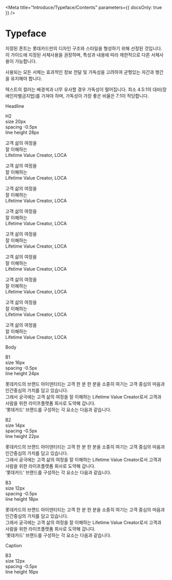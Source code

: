 
<Meta title="Introduce/Typeface/Contents" parameters={{ docsOnly: true }} />

<style>{`
.container.typeface-contents {
    padding-left: 0;
    padding-right: 0;
    margin-top: 40px;
}
.container.typeface-contents .title {
    font-size: 20px;
    line-height: 3;
    border-bottom: 1px solid #000;
}
.container.typeface-contents .section {
    display: flex;
    margin-top: 40px;
}
.container.typeface-contents .section .type {
    width: 90px;
    flex-shrink: 0;
    font-size: 30px;
    letter-spacing: -0.5px;
    color: #222;
}
.container.typeface-contents .section .contents {
    display: inherit;
    width: 100%;
    flex-direction: column;
}
.container.typeface-contents .section .contents .values {
    display: inherit;
    flex-direction: row;
}
.container.typeface-contents .section .contents .values .item {
    display: inherit;
    flex-direction: column;
}
.container.typeface-contents .section .contents .values .item + .item {
    margin-left: 26px;
}
.container.typeface-contents .section .contents .values .item .sup {
    font-size: 12px;
    color: #999;
    opacity: 0.4;
    letter-spacing: -0.2px;
}
.container.typeface-contents .section .contents .values .item .value {
    font-size: 20px;
}
.container.typeface-contents .section .contents .values .item .value.red {
    color: #ff3b30;
}
.container.typeface-contents .section .contents .paragraph {
    display: inherit;
    flex-direction: column;
    margin-top: 20px;
}
.container.typeface-contents .section .contents .paragraph p {
    color: #222222;
    margin-top: 30px;
    font-weight: normal;
}
.container.typeface-contents .section .contents .paragraph p.b1 {
    font-size: 16px;
    letter-spacing: -0.5px;
    line-height: 24px;
}
.container.typeface-contents .section .contents .paragraph p.b2 {
    font-size: 14px;
    letter-spacing: -0.5px;
    line-height: 22px;
}
.container.typeface-contents .section .contents .paragraph p.b3 {
    font-size: 12px;
    letter-spacing: -0.5px;
    line-height: 18px;
}
.container.typeface-contents .section .contents .paragraph p.caption {
    font-size: 12px;
    letter-spacing: -0.5px;
    line-height: 16px;
}
.container.typeface-contents .section .contents .paragraph .col {
    display: inherit;
    flex-direction: row;
}
.container.typeface-contents .section .contents .paragraph .col + .col {
    margin-top: 35px;
}
.container.typeface-contents .section .contents .paragraph .item {
    font-size: 20px;
    color: #222;
    letter-spacing: -0.5px;
    line-height: 1.4;
}
.container.typeface-contents .section .contents .paragraph .item + .item {
    margin-left: 40px;
}
`}</style>

# Typeface
지정된 폰트는 롯데카드만의 디자인 구조와 스타일을 형성하기 위해 선정된 것입니다.
이 가이드에 지정된 서체사용을  권장하며,  특성과 내용에 따라 제한적으로 다른 서체사용이 가능합니다.

사용되는 모든 서체는 효과적인 정보 전달 및 가독성을 고려하여 균형있는 자간과 행간을 유지해야 합니다.

텍스트의 컬러는 배경색과 너무 유사할 경우 가독성이 떨어집니다.
최소 4.5:1의 대비(장애인차별금지법)를 가져야 하며, 가독성이 가장 좋은 비율은 7:1이 적당합니다.

<div className="container typeface-contents">
    <p className="title bold">Headline</p>
    <div className="section">
        <div className="type bold">H2</div>
        <div className="contents">
            <div className="values">
                <div className="item">
                    <span className="sup bold">size</span>
                    <span className="value red medium">20px</span>
                </div>
                <div className="item">
                    <span className="sup bold">spacing</span>
                    <span className="value medium">-0.5px</span>
                </div>
                <div className="item">
                    <span className="sup bold">line height</span>
                    <span className="value medium">28px</span>
                </div>
            </div>
            <div className="paragraph">
                <div className="col">
                    <p className="item bold">
                        고객 삶의 여정을 <br/>
                        잘 이해하는 <br/>
                        Lifetime Value Creator, LOCA
                    </p>
                    <p className="item bold" style={{ color: '#666' }}>
                        고객 삶의 여정을 <br/>
                        잘 이해하는 <br/>
                        Lifetime Value Creator, LOCA
                    </p>
                    <p className="item bold" style={{ color: '#999' }}>
                        고객 삶의 여정을 <br/>
                        잘 이해하는 <br/>
                        Lifetime Value Creator, LOCA
                    </p>
                </div>
                <div className="col">
                    <p className="item medium">
                        고객 삶의 여정을 <br/>
                        잘 이해하는 <br/>
                        Lifetime Value Creator, LOCA
                    </p>
                    <p className="item medium" style={{ color: '#666' }}>
                        고객 삶의 여정을 <br/>
                        잘 이해하는 <br/>
                        Lifetime Value Creator, LOCA
                    </p>
                    <p className="item medium" style={{ color: '#999' }}>
                        고객 삶의 여정을 <br/>
                        잘 이해하는 <br/>
                        Lifetime Value Creator, LOCA
                    </p>
                </div>
                <div className="col">
                    <p className="item regular">
                        고객 삶의 여정을 <br/>
                        잘 이해하는 <br/>
                        Lifetime Value Creator, LOCA
                    </p>
                    <p className="item regular" style={{ color: '#666' }}>
                        고객 삶의 여정을 <br/>
                        잘 이해하는 <br/>
                        Lifetime Value Creator, LOCA
                    </p>
                    <p className="item regular" style={{ color: '#999' }}>
                        고객 삶의 여정을 <br/>
                        잘 이해하는 <br/>
                        Lifetime Value Creator, LOCA
                    </p>
                </div>
            </div>
        </div>
    </div>
    <p className="title bold">Body</p>
    <div className="section">
        <div className="type bold">B1</div>
        <div className="contents">
            <div className="values">
                <div className="item">
                    <span className="sup bold">size</span>
                    <span className="value red medium">16px</span>
                </div>
                <div className="item">
                    <span className="sup bold">spacing</span>
                    <span className="value medium">-0.5px</span>
                </div>
                <div className="item">
                    <span className="sup bold">line height</span>
                    <span className="value medium">24px</span>
                </div>
            </div>
            <div className="paragraph">
                <p className="b1">
                    롯데카드의 브랜드 아이덴티티는 고객 한 분 한 분을 소중히 여기는 고객 중심의 마음과 인간중심의 가치를 담고 있습니다.<br />
                    그래서 궁극에는 고객 삶의 여정을 잘 이해하는 Lifetime Value Creator로서 고객과 사람을 위한 라이프플랫폼 회사로 도약해 갑니다.<br />
                    ‘롯데카드’ 브랜드를 구성하는 각 요소는 다음과 같습니다.
                </p>
            </div>
        </div>
    </div>
    <div className="section">
        <div className="type bold">B2</div>
        <div className="contents">
            <div className="values">
                <div className="item">
                    <span className="sup bold">size</span>
                    <span className="value red medium">14px</span>
                </div>
                <div className="item">
                    <span className="sup bold">spacing</span>
                    <span className="value medium">-0.5px</span>
                </div>
                <div className="item">
                    <span className="sup bold">line height</span>
                    <span className="value medium">22px</span>
                </div>
            </div>
            <div className="paragraph">
                <p className="b2">
                    롯데카드의 브랜드 아이덴티티는 고객 한 분 한 분을 소중히 여기는 고객 중심의 마음과 인간중심의 가치를 담고 있습니다.<br />
                    그래서 궁극에는 고객 삶의 여정을 잘 이해하는 Lifetime Value Creator로서 고객과 사람을 위한 라이프플랫폼 회사로 도약해 갑니다.<br />
                    ‘롯데카드’ 브랜드를 구성하는 각 요소는 다음과 같습니다.
                </p>
            </div>
        </div>
    </div>
    <div className="section">
        <div className="type bold">B3</div>
        <div className="contents">
            <div className="values">
                <div className="item">
                    <span className="sup bold">size</span>
                    <span className="value red medium">12px</span>
                </div>
                <div className="item">
                    <span className="sup bold">spacing</span>
                    <span className="value medium">-0.5px</span>
                </div>
                <div className="item">
                    <span className="sup bold">line height</span>
                    <span className="value medium">18px</span>
                </div>
            </div>
            <div className="paragraph">
                <p className="b3">
                    롯데카드의 브랜드 아이덴티티는 고객 한 분 한 분을 소중히 여기는 고객 중심의 마음과 인간중심의 가치를 담고 있습니다.<br />
                    그래서 궁극에는 고객 삶의 여정을 잘 이해하는 Lifetime Value Creator로서 고객과 사람을 위한 라이프플랫폼 회사로 도약해 갑니다.<br />
                    ‘롯데카드’ 브랜드를 구성하는 각 요소는 다음과 같습니다.
                </p>
            </div>
        </div>
    </div>
    <p className="title bold">Caption</p>
    <div className="section">
        <div className="type bold">B3</div>
        <div className="contents">
            <div className="values">
                <div className="item">
                    <span className="sup bold">size</span>
                    <span className="value red medium">12px</span>
                </div>
                <div className="item">
                    <span className="sup bold">spacing</span>
                    <span className="value medium">-0.5px</span>
                </div>
                <div className="item">
                    <span className="sup bold">line height</span>
                    <span className="value medium">16px</span>
                </div>
            </div>
            <div className="paragraph">
                <p className="caption"></p>
            </div>
        </div>
    </div>
</div>